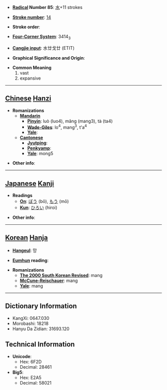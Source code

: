 * '''[[Wiktionary:Chinese radical index| Radical]] Number 85''': [[Wiktionary:Chinese radical index 水|水]]+11 strokes

* '''[[Wiktionary:Chinese total strokes index|Stroke number]]''': [[Wiktionary:Chinese total strokes index 14|14]]

* '''Stroke order''': 

* '''[[Wiktionary:Chinese four corner index|Four-Corner System]]''': 3414<sub>3</sub>

* '''[[Wiktionary:Chinese Cangjie index|Cangjie input]]''': 水廿戈廿 (ETIT)

* '''Graphical Significance and Origin''': 

* '''Common Meaning'''
*#vast
*# expansive


----

== [[Chinese]] [[Hanzi]] ==

* '''Romanizations'''
** '''[[Mandarin]]'''
*** '''[[Pinyin]]''': luò (luo4), mǎng (mang3), tà (ta4)
*** '''[[Wade-Giles]]''': lo<sup>4</sup>, mang<sup>3</sup>, t'a<sup>4</sup>
*** '''[[Yale]]''': 
** '''[[Cantonese]]'''
*** '''[[Jyutping]]''':
*** '''[[Penkyamp]]''': 
*** '''[[Yale]]''': mong5

* '''Other info''': 

----

== [[Japanese]] [[Kanji]] ==

* '''Readings'''
** '''[[On]]''': [[ぼう]] (bō), [[もう]] (mō)
** '''[[Kun]]''': [[ひろい]] (hiroi)

* '''Other info''':  

----

== [[Korean]] [[Hanja]] ==

* '''[[Hangeul]]''': 망

* '''[[Eumhun]] reading''': 

* '''Romanizations'''
** '''[[The 2000 South Korean Revised Romanization|The 2000 South Korean Revised]]''': mang
** '''[[McCune-Reischauer]]''': mang
** '''[[Yale]]''': mang

----

== Dictionary Information ==

* KangXi: 0647.030
* Morobashi: 18218
* Hanyu Da Zidian: 31693.120

== Technical Information ==

* '''Unicode''':
** Hex: 6F2D
** Decimal: 28461
* '''Big5''':
** Hex: E2A5
** Decimal: 58021